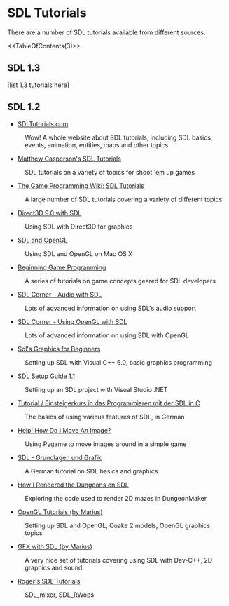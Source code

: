 <!-- pragma section-numbers 2 -->

= SDL Tutorials =
There are a number of SDL tutorials available from different sources.

<<TableOfContents(3)>>

== SDL 1.3 ==
[list 1.3 tutorials here]

== SDL 1.2 ==
* [http://www.sdltutorials.com/ SDLTutorials.com]

: Wow! A whole website about SDL tutorials, including SDL basics, events, animation, entities, maps and other topics
* [http://www.brighthub.com/hubfolio/matthew-casperson/blog/archive/2009/07/02/sdl-competition-here-i-come.aspx Matthew Casperson's SDL Tutorials]

: SDL tutorials on a variety of topics for shoot 'em up games
* [http://gpwiki.org/index.php/Category:All_SDL_articles The Game Programming Wiki: SDL Tutorials]

: A large number of SDL tutorials covering a variety of different topics
* [http://www.gamedev.net/reference/articles/article2249.asp Direct3D 9.0 with SDL]

: Using SDL with Direct3D for graphics
* [http://www.meandmark.com/sdlopenglpart1.html SDL and OpenGL]

: Using SDL and OpenGL on Mac OS X
* [http://lazyfoo.net/SDL_tutorials/index.php Beginning Game Programming]

: A series of tutorials on game concepts geared for SDL developers
* [http://osdl.sourceforge.net/main/documentation/rendering/SDL-audio.html SDL Corner - Audio with SDL]

: Lots of advanced information on using SDL's audio support
* [http://osdl.sourceforge.net/main/documentation/rendering/SDL-openGL.html SDL Corner - Using OpenGL with SDL]

: Lots of advanced information on using SDL with OpenGL
* [http://sol.gfxile.net/gp/ Sol's Graphics for Beginners]

: Setting up SDL with Visual C++ 6.0, basic graphics programming
* [http://pgdc.purdue.org/sdltutorial/sdl_setup.html SDL Setup Guide 1.1]

: Setting up an SDL project with Visual Studio .NET
* [http://de.wikibooks.org/wiki/SDL Tutorial / Einsteigerkurs in das Programmieren mit der SDL in C]

: The basics of using various features of SDL, in German
* [http://pygame.org/docs/tut/MoveIt.html Help! How Do I Move An Image?]

: Using Pygame to move images around in a simple game
* [http://www.pro-linux.de/work/sdl/ SDL - Grundlagen und Grafik]

: A German tutorial on SDL basics and graphics
* [http://dungeonmaker.sourceforge.net/manual/tutorial1_1.html How I Rendered the Dungeons on SDL]

: Exploring the code used to render 2D mazes in DungeonMaker
* [http://cone3d.gamedev.net/cgi-bin/index.pl?page=tutorials/ogladv/index OpenGL Tutorials (by Marius)]

: Setting up SDL and OpenGL, Quake 2 models, OpenGL graphics topics
* [http://cone3d.gamedev.net/cgi-bin/index.pl?page=tutorials/gfxsdl/index GFX with SDL (by Marius)]

: A very nice set of tutorials covering using SDL with Dev-C++, 2D graphics and sound
* [http://kekkai.org/roger/sdl/ Roger's SDL Tutorials]

: SDL_mixer, SDL_RWops
